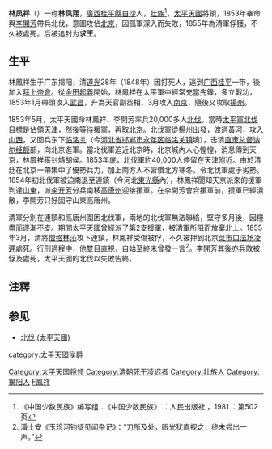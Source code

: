 '''林凤祥'''（{{bd|1825年||1855年|catIdx=L林鳳祥}}）一称'''林凤翔'''，[[廣西|廣西]][[桂平縣|桂平縣]][[白沙|白沙]]人，[[壮族|壮族]]<ref>《中国少数民族》编写组 ．《中国少数民族》 ：人民出版社 ，1981 ：第502页</ref>，[[太平天國|太平天國]]將領，1853年奉命與[[李開芳|李開芳]]帶兵北伐，意圖攻佔[[北京|北京]]，因孤軍深入而失敗，1855年為清軍俘獲，不久被處死。后被追封为'''求王'''。

==生平==
林鳳祥生于广东揭阳，清[[道光|道光]]28年（1848年）因打死人，逃到[[广西|广西]][[桂平|桂平]]一带，後加入[[拜上帝會|拜上帝會]]。從[[金田起義|金田起義]]開始，林鳳祥在太平軍中經常充當先鋒，多立戰功，1853年1月帶頭攻入[[武昌|武昌]]，升為天官副丞相，3月攻入[[南京|南京]]，隨後又攻取[[揚州府|揚州]]。

1853年5月，太平天國命林鳳祥、李開芳率兵20,000多人[[太平軍北伐|北伐]]。當時[[太平軍北伐|太平軍北伐]]目標是佔領[[天津|天津]]，然後等待援軍，再取[[北京|北京]]。北伐軍從揚州出發，渡過黃河，攻入[[山西|山西]]，又回兵东下[[临洺关|临洺关]]（今[[河北省|河北省]][[邯郸市|邯郸市]][[永年区|永年区]][[临洺关镇|临洺关镇]]境），击溃[[直隶总督|直隶总督]][[讷尔经额|讷尔经额]]部，向北京進軍。當北伐軍迫近北京時，北京城內人心惶惶，消息傳到天京，林鳳祥獲封靖胡侯。1853年底，北伐軍約40,000人停留在天津附近。由於清廷在北京一帶集中了優勢兵力，加上南方人不習慣北方寒冬，令北伐軍處于劣勢。1854年初北伐軍被迫南退至連鎮（今河北[[東光縣|東光縣]]內），林鳳祥聞知天京派來的援軍到達[[山東|山東]]，派[[李开芳|李开芳]]分兵南移[[高唐州|高唐州]]迎接援軍。在李開芳會合援軍前，援軍已經潰散，李開芳只好固守山東高唐州。

清軍分別在連鎮和高唐州圍困北伐軍，兩地的北伐軍無法聯絡，堅守多月後，因糧盡而逐漸不支。期間太平天國曾經派了第2支援軍，被清軍所阻而放棄北上。1855年3月，清將[[僧格林沁|僧格林沁]]攻下連鎮，林鳳祥受傷被俘，不久被押到北京[[菜市口法场|菜市口法场]][[凌遲|凌遲]]處死。行刑過程中，他雙目直視，自始至終未曾發一言<ref>潘士安《玉珍河钓徒见闻杂记》：“刀所及处，眼光犹直视之，终未尝出一声。”</ref>。李開芳其後亦兵敗被俘及處死，太平天國的北伐以失敗告終。
{{文庫|曾水源林鳳祥李開芳報告西王蕭朝貴中炮傷重上東王楊秀清等禀報}}

== 注釋 ==
{{reflist}}

==参见==
*[[北伐_(太平天國)|北伐 (太平天國)]]
{{太平天国|nocat}}

{{清朝人物小作品}}
[[Category:太平天国将领|Category:太平天国将领]]
[[category:太平天國侯爵|category:太平天國侯爵]]
[[Category:清朝死于凌迟者|Category:清朝死于凌迟者]]
[[Category:壮族人|Category:壮族人]]
[[Category:揭阳人|Category:揭阳人]]
[[Category:林姓|F鳳祥]]